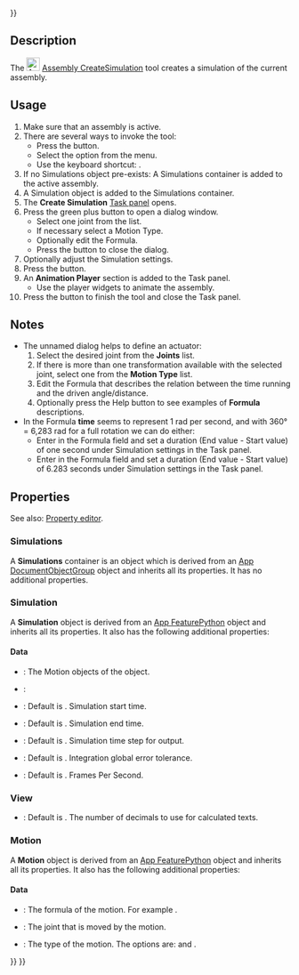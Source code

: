 <languages/>
{{UnfinishedDocu{{#translation:}}}}

{{Docnav
|[[Assembly_CreateView|CreateView]]
|[[Assembly_CreateBom|CreateBom]]
|[[Assembly_Workbench|Assembly]]
|IconL=Assembly_CreateView.svg
|IconR=Assembly_CreateBom.svg
|IconC=Workbench_Assembly.svg
}}

{{GuiCommand
|Name=Assembly CreateSimulation
|MenuLocation=Assembly → Create Simulation
|Workbenches=[[Assembly_Workbench|Assembly]]
|Shortcut={{KEY|S}}
|Version=1.1
|SeeAlso=
}}

==Description==

The [[Image:Assembly_CreateSimulation.svg|24px]] [[Assembly_CreateSimulation|Assembly CreateSimulation]] tool creates a simulation of the current assembly.

==Usage==

# Make sure that an assembly is active.
# There are several ways to invoke the tool:
#* Press the {{Button|[[Image:Assembly_CreateSimulation.svg|16px]] [[Assembly_CreateSimulation|Create Simulation]]}} button.
#* Select the {{MenuCommand|Assembly → [[Image:Assembly_CreateSimulation.svg|16px]] Create Simulation}} option from the menu.
#* Use the keyboard shortcut: {{KEY|S}}.
# If no Simulations object pre-exists: A Simulations container is added to the active assembly.
# A Simulation object is added to the Simulations container.
# The '''Create Simulation''' [[Task_panel|Task panel]] opens.
# Press the green plus button to open a dialog window.
#* Select one joint from the list.
#* If necessary select a Motion Type.
#* Optionally edit the Formula.
#* Press the {{Button|OK}} button to close the dialog.
# Optionally adjust the Simulation settings.
# Press the  {{Button|Generate}} button.
# An '''Animation Player''' section is added to the  Task panel.
#* Use the player widgets to animate the assembly.
# Press the {{Button|OK}} button to finish the tool and close the Task panel.

==Notes==

* The unnamed dialog helps to define an actuator:
*# Select the desired joint from the '''Joints''' list.
*# If there is more than one transformation available with the selected joint, select one from the '''Motion Type''' list.
*# Edit the Formula that describes the relation between the time running and the driven angle/distance.
*# Optionally press the Help button to see examples of '''Formula''' descriptions.
* In the Formula '''time''' seems to represent 1 rad per second, and with 360° = 6,283 rad for a full rotation we can do either:
** Enter {{Value|6.283 * time}} in the Formula field and set a duration (End value - Start value) of one second under Simulation settings in the Task panel.
** Enter {{Value|1 * time}} in the Formula field and set a duration (End value - Start value) of 6.283 seconds under Simulation settings in the Task panel.

==Properties==

See also: [[Property_editor|Property editor]].

===Simulations===

A '''Simulations''' container is an {{Incode|Assembly::SimulationGroup}} object which is derived from an [[App_DocumentObjectGroup|App DocumentObjectGroup]] object and inherits all its properties. It has no additional properties.

===Simulation===

A '''Simulation''' object is derived from an [[App_FeaturePython|App FeaturePython]] object and inherits all its properties. It also has the following additional properties:

====Data====

{{Properties_Title|Base}}

* {{PropertyData|Group|LinkList}}: The Motion objects of the object.
* {{PropertyData|_ Group Touched|Bool|hidden}}:

{{Properties_Title|Simulation}}

* {{PropertyData|a Time Start|Time}}: Default is {{value|0.0 s}}. Simulation start time.
* {{PropertyData|b Time End|Time}}: Default is {{value|4.0 s}}. Simulation end time.
* {{PropertyData|c Time Step Output|Time}}: Default is {{value|0.01 s}}. Simulation time step for output.
* {{PropertyData|f Global Error Tolerance|Float}}: Default is {{value|1e-06}}. Integration global error tolerance.
* {{PropertyData|j Frames Per Second|Integer}}: Default is {{value|30}}. Frames Per Second.

===View===

{{Properties_Title|Space}}

* {{PropertyView|Decimals|Integer}}: Default is {{value|9}}. The number of decimals to use for calculated texts.

===Motion===

A '''Motion''' object is derived from an [[App_FeaturePython|App FeaturePython]] object and inherits all its properties. It also has the following additional properties:

====Data====

{{Properties_Title|Motion}}

* {{PropertyData|Formula|String}}: The formula of the motion. For example {{Value|1.0*time}}.
* {{PropertyData|Joint|XLinkSubHidden}}: The joint that is moved by the motion.
* {{PropertyData|Motion Type|Enumeration}}: The type of the motion. The options are: {{Value|Angular}} and {{Value|Linear}}.


{{Docnav
|[[Assembly_CreateView|CreateView]]
|[[Assembly_CreateBom|CreateBom]]
|[[Assembly_Workbench|Assembly]]
|IconL=Assembly_CreateView.svg
|IconR=Assembly_CreateBom.svg
|IconC=Workbench_Assembly.svg
}}

{{Assembly_Tools_navi{{#translation:}}}}
{{Userdocnavi{{#translation:}}}}